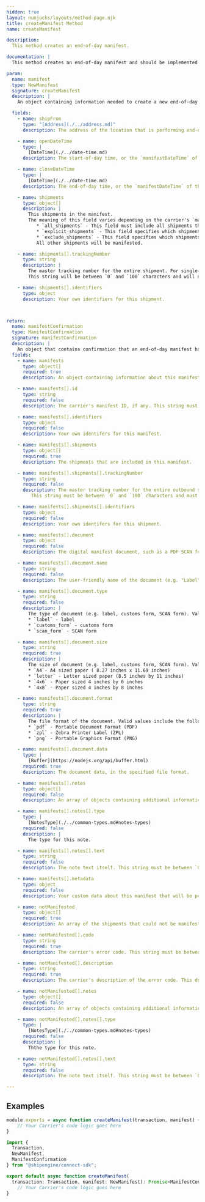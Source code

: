```yaml
---
hidden: true
layout: nunjucks/layouts/method-page.njk
title: createManifest Method
name: createManifest

description:
  This method creates an end-of-day manifest.

documentation: |
  This method creates an end-of-day manifest and should be implemented by carrier apps that support end-of-day manifesting.

param:
  name: manifest
  type: NewManifest
  signature: createManifest
  description: |
    An object containing information needed to create a new end-of-day manifest.

  fields:
    - name: shipFrom
      type: "[Address](./../address.md)"
      description: The address of the location that is performing end-of-day manifesting. This field is required if the carrier's `manifestLocations` setting is `single_location` in the [Carrier Definition](./../carrier.md) file.

    - name: openDateTime
      type: |
        [DateTime](./../date-time.md)
      description: The start-of-day time, or the `manifestDateTime` of the earliest manifest being manifested.

    - name: closeDateTime
      type: |
        [DateTime](./../date-time.md)
      description: The end-of-day time, or the `manifestDateTime` of the latest manifest being manifested.

    - name: shipments
      type: object[]
      description: |
        This shipments in the manifest.
        The meaning of this field varies depending on the carrier's `manifestShipments` setting.
           * `all_shipments` - This field must include all shipments that have not yet been manifested.
           * `explicit_shipments` - This field specifies which shipments should be manifested.
           * `exclude_shipments` - This field specifies which shipments should _not_ be manifested.
           All other shipments will be manifested.

    - name: shipments[].trackingNumber
      type: string
      description: |
        The master tracking number for the entire shipment. For single-piece shipments, this will be the same as the package tracking number. For multi-piece shipments, this may be a separate tracking number, or the same tracking number as one of the packages.
        This string will be between `0` and `100` characters and will not contain newline characters.

    - name: shipments[].identifiers
      type: object
      description: Your own identifiers for this shipment.



return:
  name: manifestConfirmation
  type: ManifestConfirmation
  signature: manifestConfirmation
  description: |
    An object that contains confirmation that an end-of-day manifest has been created.
  fields:
    - name: manifests
      type: object[]
      required: true
      description: An object containing information about this manifest, including the shipments that are included. If not specified, the assumption is that the manifest includes all of the shipments.

    - name: manifests[].id
      type: string
      required: false
      description: The carrier's manifest ID, if any. This string must be between `0` and `100` characters and must not contain newline characters.

    - name: manifests[].identifiers
      type: object
      required: false
      description: Your own identifers for this manifest.

    - name: manifests[].shipments
      type: object[]
      required: true
      description: The shipments that are included in this manifest.

    - name: manifests[].shipments[].trackingNumber
      type: string
      required: false
      description: The master tracking number for the entire outbound shipment. For single-piece shipments, this will be the same as the package tracking number. For multi-piece shipments, this may be a separate tracking number, or the same tracking number as one of the packages.
         This string must be between `0` and `100` characters and must not contain newline characters.

    - name: manifests[].shipments[].identifiers
      type: object
      required: false
      description: Your own identifers for this shipment.

    - name: manifests[].document
      type: object
      required: false
      description: The digital manifest document, such as a PDF SCAN form.

    - name: manifests[].document.name
      type: string
      required: false
      description: The user-friendly name of the document (e.g. "Label", "Customs Form"). This string must be between `0` and `100` characters and must not contain newline characters.

    - name: manifests[].document.type
      type: string
      required: false
      description: |
        The type of document (e.g. label, customs form, SCAN form). Valid values include the following:
        * `label` - label
        * `customs_form` - customs form
        * `scan_form` - SCAN form

    - name: manifests[].document.size
      type: string
      required: true
      description: |
        The size of document (e.g. label, customs form, SCAN form). Valid values include the following:
        * `A4`- A4 sized paper ( 8.27 inches x 11.69 inches)
        * `letter` - Letter sized paper (8.5 inches by 11 inches)
        * `4x6` - Paper sized 4 inches by 6 inches
        * `4x8` - Paper sized 4 inches by 8 inches

    - name: manifests[].document.format
      type: string
      required: true
      description: |
        The file format of the document. Valid values include the following:
        * `pdf` - Portable Document Format (PDF)
        * `zpl` - Zebra Printer Label (ZPL)
        * `png` - Portable Graphics Format (PNG)

    - name: manifests[].document.data
      type: |
        [Buffer](https://nodejs.org/api/buffer.html)
      required: true
      description: The document data, in the specified file format.

    - name: manifests[].notes
      type: object[]
      required: false
      description: An array of objects containing additional information about this manifest.

    - name: manifests[].notes[].type
      type: |
        [NotesType](./../common-types.md#notes-types)
      required: false
      description: |
        The type for this note.

    - name: manifests[].notes[].text
      type: string
      required: false
      description: The note text itself. This string must be between `0` and `5000` characters.

    - name: manifests[].metadata
      type: object
      required: false
      description: Your custom data about this manifest that will be persisted by the ShipEngine Connect. Must be JSON serializable.

    - name: notManifested
      type: object[]
      required: true
      description: An array of the shipments that could not be manifested, and the reason each shipment was not manifested.

    - name: notManifested[].code
      type: string
      required: true
      description: The carrier's error code. This string must be between `0` and `100` characters and must not contain newline characters.

    - name: notManifested[].description
      type: string
      required: true
      description: The carrier's description of the error code. This description should not be specific to this particular shipment. This string must be between `0` and `1000` characters and must not contain newline characters.

    - name: notManifested[].notes
      type: object[]
      required: false
      description: An array of objects containing additional information about those shipments not manifested.

    - name: notManifested[].notes[].type
      type: |
        [NotesType](./../common-types.md#notes-types)
      required: false
      description: |
        Ththe type for this note.

    - name: notManifested[].notes[].text
      type: string
      required: false
      description: The note text itself. This string must be between `0` and `5000` characters.

---
```


Examples
-----------

```javascript
module.exports = async function createManifest(transaction, manifest) {
    // Your Carrier's code logic goes here
}
```

```typescript
import {
  Transaction,
  NewManifest,
  ManifestConfirmation
} from "@shipengine/connect-sdk";

export default async function createManifest(
  transaction: Transaction, manifest: NewManifest): Promise<ManifestConfirmation[]> {
    // Your Carrier's code logic goes here
}
```


